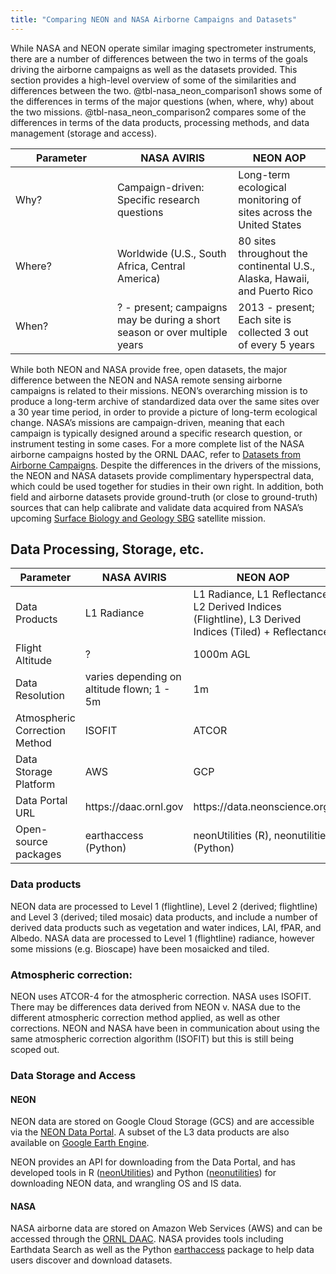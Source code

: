 ```yaml
---
title: "Comparing NEON and NASA Airborne Campaigns and Datasets"
---
```


While NASA and NEON operate similar imaging spectrometer instruments, there are a number of differences between the two in terms of the goals driving the airborne campaigns as well as the datasets provided. This section provides a high-level overview of some of the similarities and differences between the two. @tbl-nasa_neon_comparison1 shows some of the differences in terms of the major questions (when, where, why) about the two missions. @tbl-nasa_neon_comparison2 compares some of the differences in terms of the data products, processing methods, and data management (storage and access).

::: {#tbl-nasa_neon_comparison1 .table tbl-cap="Comparing the where, when, and why of NASA and NEON Airborne Campaigns"}
| Parameter | NASA AVIRIS | NEON AOP |  
|-----------|-------------|----------| 
|Why?|Campaign-driven: Specific research questions|Long-term ecological monitoring of sites across the United States|
|Where?|Worldwide (U.S., South Africa, Central America)|80 sites throughout the continental U.S., Alaska, Hawaii, and Puerto Rico|  
|When?|? - present; campaigns may be during a short season or over multiple years|2013 - present; Each site is collected 3 out of every 5 years|   
:::

While both NEON and NASA provide free, open datasets, the major difference between the NEON and NASA remote sensing airborne campaigns is related to their missions. NEON's overarching mission is to produce a long-term archive of standardized data over the same sites over a 30 year time period, in order to provide a picture of long-term ecological change. NASA's missions are campaign-driven, meaning that each campaign is typically designed around a specific research question, or instrument testing in some cases. For a more complete list of the NASA airborne campaigns hosted by the ORNL DAAC, refer to [Datasets from Airborne Campaigns](https://ornldaac.github.io/airborne/docs/datasets.html). Despite the differences in the drivers of the missions, the NEON and NASA datasets provide complimentary hyperspectral data, which could be used together for studies in their own right. In addition, both field and airborne datasets provide ground-truth (or close to ground-truth) sources that can help calibrate and validate data acquired from NASA's upcoming [Surface Biology and Geology SBG](https://science.nasa.gov/earth-science/decadal-surveys/decadal-sbg/) satellite mission.

## Data Processing, Storage, etc.

::: {#tbl-nasa_neon_comparison2 .table tbl-cap="Comparison of attributes of NASA and NEON Airborne Campaigns"}
| Parameter | NASA AVIRIS | NEON AOP |  
|-----------|-------------|----------| 
|Data Products|L1 Radiance|L1 Radiance, L1 Reflectance, L2 Derived Indices (Flightline), L3 Derived Indices (Tiled) + Reflectance| 
|Flight Altitude|?|1000m AGL|  
|Data Resolution|varies depending on altitude flown; 1 - 5m|1m| 
|Atmospheric Correction Method|ISOFIT|ATCOR|   
|Data Storage Platform|AWS|GCP|
|Data Portal URL|https://daac.ornl.gov|https://data.neonscience.org/|
|Open-source packages|earthaccess (Python)|neonUtilities (R), neonutilities (Python)|
:::

### Data products
NEON data are processed to Level 1 (flightline), Level 2 (derived; flightline) and Level 3 (derived; tiled mosaic) data products, and include a number of derived data products such as vegetation and water indices, LAI, fPAR, and Albedo. NASA data are processed to Level 1 (flightline) radiance, however some missions (e.g. Bioscape) have been mosaicked and tiled. 

### Atmospheric correction:
NEON uses ATCOR-4 for the atmospheric correction. NASA uses ISOFIT. There may be differences data derived from NEON v. NASA due to the different atmospheric correction method applied, as well as other corrections. NEON and NASA have been in communication about using the same atmospheric correction algorithm (ISOFIT) but this is still being scoped out.

### Data Storage and Access

#### NEON

NEON data are stored on Google Cloud Storage (GCS) and are accessible via the [NEON Data Portal](https://data.neonscience.org/). A subset of the L3 data products are also available on [Google Earth Engine](https://developers.google.com/earth-engine/datasets/publisher/neon-prod-earthengine).

NEON provides an API for downloading from the Data Portal, and has developed tools in R ([neonUtilities](https://cran.r-project.org/web/packages/neonUtilities/index.html)) and Python ([neonutilities](https://pypi.org/project/neonutilities/)) for downloading NEON data, and wrangling OS and IS data.

#### NASA

NASA airborne data are stored on Amazon Web Services (AWS) and can be accessed through the [ORNL DAAC](https://daac.ornl.gov/). NASA provides tools including Earthdata Search as well as the Python [earthaccess](https://www.earthdata.nasa.gov/data/tools/earthaccess) package to help data users discover and download datasets.